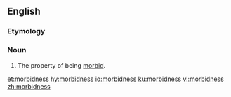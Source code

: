 ==English==

===Etymology===
{{suffix|morbid|ness|lang=en}}

===Noun===
{{en-noun|~|es}}

# The property of being [[morbid]].

[[et:morbidness]]
[[hy:morbidness]]
[[io:morbidness]]
[[ku:morbidness]]
[[vi:morbidness]]
[[zh:morbidness]]